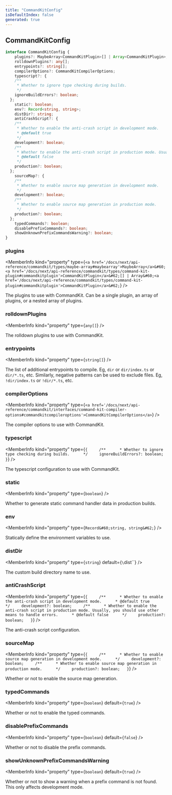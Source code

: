```yaml
---
title: "CommandKitConfig"
isDefaultIndex: false
generated: true
---
```



<!-- This file was generated from the CommandKit source. Do not modify. Instead, re-run the "docgen" script -->


## CommandKitConfig

<GenerationInfo sourceFile="packages/commandkit/src/config/types.ts" sourceLine="28" packageName="commandkit" />



```ts title="Signature"
interface CommandKitConfig {
    plugins?: MaybeArray<CommandKitPlugin>[] | Array<CommandKitPlugin>;
    rolldownPlugins?: any[];
    entrypoints?: string[];
    compilerOptions?: CommandKitCompilerOptions;
    typescript?: {
    /**
     * Whether to ignore type checking during builds.
     */
    ignoreBuildErrors?: boolean;
  };
    static?: boolean;
    env?: Record<string, string>;
    distDir?: string;
    antiCrashScript?: {
    /**
     * Whether to enable the anti-crash script in development mode.
     * @default true
     */
    development?: boolean;
    /**
     * Whether to enable the anti-crash script in production mode. Usually, you should use other means to handle errors.
     * @default false
     */
    production?: boolean;
  };
    sourceMap?: {
    /**
     * Whether to enable source map generation in development mode.
     */
    development?: boolean;
    /**
     * Whether to enable source map generation in production mode.
     */
    production?: boolean;
  };
    typedCommands?: boolean;
    disablePrefixCommands?: boolean;
    showUnknownPrefixCommandsWarning?: boolean;
}
```

<div className="members-wrapper">

### plugins

<MemberInfo kind="property" type={`<a href='/docs/next/api-reference/commandkit/types/maybe-array#maybearray'>MaybeArray</a>&#60;<a href='/docs/next/api-reference/commandkit/types/command-kit-plugin#commandkitplugin'>CommandKitPlugin</a>&#62;[] | Array&#60;<a href='/docs/next/api-reference/commandkit/types/command-kit-plugin#commandkitplugin'>CommandKitPlugin</a>&#62;`}   />

The plugins to use with CommandKit.
Can be a single plugin, an array of plugins, or a nested array of plugins.
### rolldownPlugins

<MemberInfo kind="property" type={`any[]`}   />

The rolldown plugins to use with CommandKit.
### entrypoints

<MemberInfo kind="property" type={`string[]`}   />

The list of additional entrypoints to compile. Eg, `dir` or `dir/index.ts` or `dir/*.ts`, etc.
Similarly, negative patterns can be used to exclude files. Eg, `!dir/index.ts` or `!dir/*.ts`, etc.
### compilerOptions

<MemberInfo kind="property" type={`<a href='/docs/next/api-reference/commandkit/interfaces/command-kit-compiler-options#commandkitcompileroptions'>CommandKitCompilerOptions</a>`}   />

The compiler options to use with CommandKit.
### typescript

<MemberInfo kind="property" type={`{     /**      * Whether to ignore type checking during builds.      */     ignoreBuildErrors?: boolean;   }`}   />

The typescript configuration to use with CommandKit.
### static

<MemberInfo kind="property" type={`boolean`}   />

Whether to generate static command handler data in production builds.
### env

<MemberInfo kind="property" type={`Record&#60;string, string&#62;`}   />

Statically define the environment variables to use.
### distDir

<MemberInfo kind="property" type={`string`} default={`\`dist\``}   />

The custom build directory name to use.
### antiCrashScript

<MemberInfo kind="property" type={`{     /**      * Whether to enable the anti-crash script in development mode.      * @default true      */     development?: boolean;     /**      * Whether to enable the anti-crash script in production mode. Usually, you should use other means to handle errors.      * @default false      */     production?: boolean;   }`}   />

The anti-crash script configuration.
### sourceMap

<MemberInfo kind="property" type={`{     /**      * Whether to enable source map generation in development mode.      */     development?: boolean;     /**      * Whether to enable source map generation in production mode.      */     production?: boolean;   }`}   />

Whether or not to enable the source map generation.
### typedCommands

<MemberInfo kind="property" type={`boolean`} default={`true`}   />

Whether or not to enable the typed commands.
### disablePrefixCommands

<MemberInfo kind="property" type={`boolean`} default={`false`}   />

Whether or not to disable the prefix commands.
### showUnknownPrefixCommandsWarning

<MemberInfo kind="property" type={`boolean`} default={`true`}   />

Whether or not to show a warning when a prefix command is not found. This only affects development mode.


</div>
